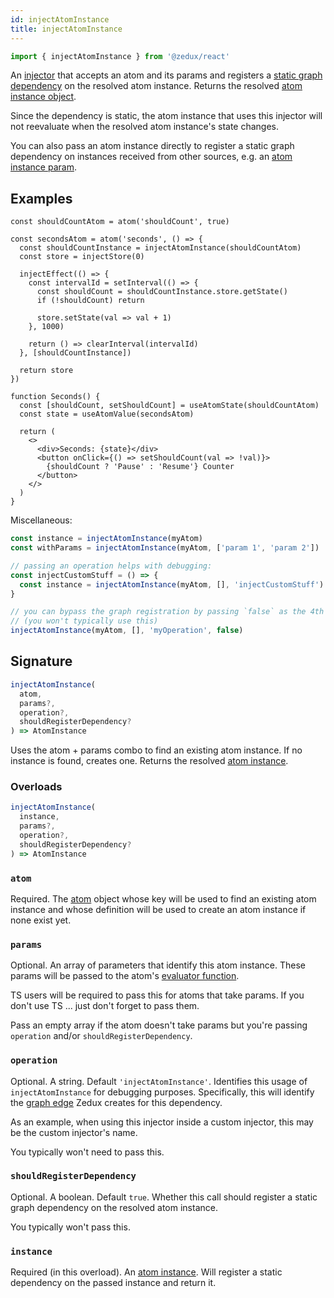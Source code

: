 ```yaml
---
id: injectAtomInstance
title: injectAtomInstance
---
```


```ts
import { injectAtomInstance } from '@zedux/react'
```

An [injector](../glossary#injector) that accepts an atom and its params and registers a [static graph dependency](../glossary#static-graph-dependency) on the resolved atom instance. Returns the resolved [atom instance object](../classes/AtomInstance).

Since the dependency is static, the atom instance that uses this injector will not reevaluate when the resolved atom instance's state changes.

You can also pass an atom instance directly to register a static graph dependency on instances received from other sources, e.g. an [atom instance param](../classes/AtomInstance#params).

## Examples

```tsx live ecosystemId=injectAtomInstance/example resultVar=Seconds
const shouldCountAtom = atom('shouldCount', true)

const secondsAtom = atom('seconds', () => {
  const shouldCountInstance = injectAtomInstance(shouldCountAtom)
  const store = injectStore(0)

  injectEffect(() => {
    const intervalId = setInterval(() => {
      const shouldCount = shouldCountInstance.store.getState()
      if (!shouldCount) return

      store.setState(val => val + 1)
    }, 1000)

    return () => clearInterval(intervalId)
  }, [shouldCountInstance])

  return store
})

function Seconds() {
  const [shouldCount, setShouldCount] = useAtomState(shouldCountAtom)
  const state = useAtomValue(secondsAtom)

  return (
    <>
      <div>Seconds: {state}</div>
      <button onClick={() => setShouldCount(val => !val)}>
        {shouldCount ? 'Pause' : 'Resume'} Counter
      </button>
    </>
  )
}
```

Miscellaneous:

```ts
const instance = injectAtomInstance(myAtom)
const withParams = injectAtomInstance(myAtom, ['param 1', 'param 2'])

// passing an operation helps with debugging:
const injectCustomStuff = () => {
  const instance = injectAtomInstance(myAtom, [], 'injectCustomStuff')
}

// you can bypass the graph registration by passing `false` as the 4th param:
// (you won't typically use this)
injectAtomInstance(myAtom, [], 'myOperation', false)
```

## Signature

```ts
injectAtomInstance(
  atom,
  params?,
  operation?,
  shouldRegisterDependency?
) => AtomInstance
```

Uses the atom + params combo to find an existing atom instance. If no instance is found, creates one. Returns the resolved [atom instance](../classes/AtomInstance).

### Overloads

```ts
injectAtomInstance(
  instance,
  params?,
  operation?,
  shouldRegisterDependency?
) => AtomInstance
```

### `atom`

Required. The [atom](../classes/Atom) object whose key will be used to find an existing atom instance and whose definition will be used to create an atom instance if none exist yet.

### `params`

Optional. An array of parameters that identify this atom instance. These params will be passed to the atom's [evaluator function](../glossary#evaluator).

TS users will be required to pass this for atoms that take params. If you don't use TS ... just don't forget to pass them.

Pass an empty array if the atom doesn't take params but you're passing `operation` and/or `shouldRegisterDependency`.

### `operation`

Optional. A string. Default `'injectAtomInstance'`. Identifies this usage of `injectAtomInstance` for debugging purposes. Specifically, this will identify the [graph edge](../glossary#graph-edge) Zedux creates for this dependency.

As an example, when using this injector inside a custom injector, this may be the custom injector's name.

You typically won't need to pass this.

### `shouldRegisterDependency`

Optional. A boolean. Default `true`. Whether this call should register a static graph dependency on the resolved atom instance.

You typically won't pass this.

### `instance`

Required (in this overload). An [atom instance](../classes/AtomInstance). Will register a static dependency on the passed instance and return it.
